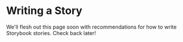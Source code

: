 
<Meta title="Meta/Writing a Story" />

# Writing a Story

We'll flesh out this page soon with recommendations for how to write Storybook stories.
Check back later!
